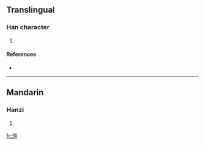 ==Translingual==

===Han character===
{{Han char|rn=85|rad=水|as=07|sn=10|four=3510<sub>6</sub>|canj=水心中 (EPL)}}

# {{defn|Han|sort=水07}}

====References====
* {{Han ref|kx=0625.180|dkj=17507|dj=1027.040|hdz=31633.060|uh=6D7A|ud=28026|bh=D245|bd=53829}}

----

==Mandarin==

===Hanzi===
{{cmn-hanzi|pin=[[chōng]] ([[chong1]]), [[qǐng]] ([[qing3]])|wg=ch'ung<sup>1</sup>, ch'ing<sup>3</sup>}}

# {{defn|Mandarin}}

[[fr:浺]]
